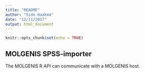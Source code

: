 ```yaml
---
title: "README"
author: "Sido Haakma"
date: "12/11/2017"
output: html_document
---
```


```r
knitr::opts_chunk$set(echo = TRUE)
```
## MOLGENIS SPSS-importer

The MOLGENIS R API can communicate with a MOLGENIS host.